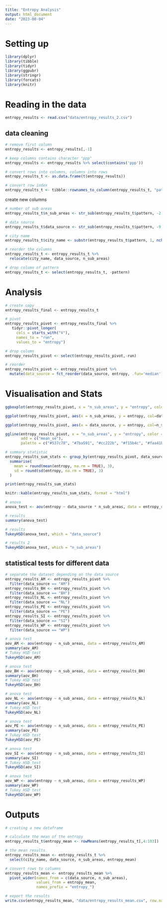 ---
title: "Entropy Analysis"
output: html_document
date: "2023-08-04"
---

# Setting up

```{r}
library(dplyr)
library(tibble)
library(tidyr)
library(ggpubr)
library(stringr)
library(forcats)
library(knitr)
```


# Reading in the data

```{r}
entropy_results <- read.csv("data/entropy_results_2.csv")
```

## data cleaning 

```{r}
# remove first column 
entropy_results <- entropy_results[,-1]

# keep columns contains character "ppp"
entropy_results <- entropy_results %>% select(contains('ppp'))
```

```{r}
# convert rows into columns, columns into rows
entropy_results_t <- as.data.frame(t(entropy_results))

# convert row index
entropy_results_t <- tibble::rownames_to_column(entropy_results_t, "pattern")
```

create new columns 

```{r}
# number of sub areas 
entropy_results_t$n_sub_areas <- str_sub(entropy_results_t$pattern, -2, -1)

# data source 
entropy_results_t$data_source <- str_sub(entropy_results_t$pattern, -9, -8)

# city name 
entropy_results_t$city_name <- substr(entropy_results_t$pattern, 1, nchar(entropy_results_t$pattern) - 10)

# reorder the columns
entropy_results_t <- entropy_results_t %>%
  relocate(city_name, data_source, n_sub_areas)

# drop column of pattern
entropy_results_t <- select(entropy_results_t, -pattern)
```

# Analysis 

```{r}
# create copy 
entropy_results_final <- entropy_results_t

# pivot
entropy_results_pivot <- entropy_results_final %>% 
   tidyr::pivot_longer(
     cols = starts_with("V"), 
     names_to = "run", 
     values_to = "entropy")

# drop column
entropy_results_pivot <- select(entropy_results_pivot,-run)
```

```{r}
# reorder
entropy_results_pivot <- entropy_results_pivot %>%
  mutate(data_source = fct_reorder(data_source, entropy, .fun='median')) 
```


# Visualisation and Stats

```{r}
ggboxplot(entropy_results_pivot, x = "n_sub_areas", y = "entropy", color = "data_source", palette = c("#537c78", "#7ba591", "#cc222b", "#f15b4c", "#faa41b", "#ffd45b"))
```


```{r, fig.height=4, fig.height=6}
ggplot(entropy_results_pivot, aes(x = n_sub_areas, y = entropy, col=data_source)) + geom_boxplot() + xlab("number of partitioned areas") + ylim(0.7, 1.0)
```

```{r}
ggplot(entropy_results_pivot, aes(x = data_source, y = entropy, col=n_sub_areas)) + geom_boxplot()
```

```{r}
ggline(entropy_results_pivot, x = "n_sub_areas", y = "entropy", color = "data_source",
       add = c("mean_se"),
       palette = c("#537c78", "#7ba591", "#cc222b", "#f15b4c", "#faa41b", "#ffd45b"))
```



```{r}
# summary statistic
entropy_results_sum_stats <- group_by(entropy_results_pivot, data_source, n_sub_areas) %>%
  summarise(
    mean = round(mean(entropy, na.rm = TRUE), 3),
    sd = round(sd(entropy, na.rm = TRUE), 3)
  )

print(entropy_results_sum_stats)
```

```{r}
knitr::kable(entropy_results_sum_stats, format = "html")
```


```{r}
# anova
anova_test <- aov(entropy ~ data_source * n_sub_areas, data = entropy_results_pivot)

# results
summary(anova_test)
```

```{r}
# results
TukeyHSD(anova_test, which = "data_source")
```

```{r}
# results 2
TukeyHSD(anova_test, which = "n_sub_areas")
```
## statistical tests for different data 

```{r}
# separate the dataset depending on the data source
entropy_results_AM <- entropy_results_pivot %>%
  filter(data_source == "AM")
entropy_results_BH <- entropy_results_pivot %>%
  filter(data_source == "BH")
entropy_results_NL <- entropy_results_pivot %>%
  filter(data_source == "NL")
entropy_results_PE <- entropy_results_pivot %>%
  filter(data_source == "PE")
entropy_results_SI <- entropy_results_pivot %>%
  filter(data_source == "SI")
entropy_results_WP <- entropy_results_pivot %>%
  filter(data_source == "WP")
```

```{r}
# anova test 
aov_AM <- aov(entropy ~ n_sub_areas, data = entropy_results_AM)
summary(aov_AM)
# Tukey HSD test
TukeyHSD(aov_AM)
```

```{r}
# anova test 
aov_BH <- aov(entropy ~ n_sub_areas, data = entropy_results_BH)
summary(aov_BH)
# Tukey HSD test
TukeyHSD(aov_BH)
```

```{r}
# anova test 
aov_NL <- aov(entropy ~ n_sub_areas, data = entropy_results_NL)
summary(aov_NL)
# Tukey HSD test
TukeyHSD(aov_NL)
```

```{r}
# anova test 
aov_PE <- aov(entropy ~ n_sub_areas, data = entropy_results_PE)
summary(aov_PE)
# Tukey HSD test
TukeyHSD(aov_PE)
```

```{r}
# anova test 
aov_SI <- aov(entropy ~ n_sub_areas, data = entropy_results_SI)
summary(aov_SI)
# Tukey HSD test
TukeyHSD(aov_SI)
```

```{r}
# anova test 
aov_WP <- aov(entropy ~ n_sub_areas, data = entropy_results_WP)
summary(aov_WP)
# Tukey HSD test
TukeyHSD(aov_WP)
```

# Outputs

```{r}
# creating a new dataframe

# calculate the mean of the entropy
entropy_results_t$entropy_mean <- rowMeans(entropy_results_t[,4:103])

# the mean results 
entropy_results_mean <- entropy_results_t %>%
  select(city_name, data_source, n_sub_areas, entropy_mean)
```

```{r}
# convert rows to columns
entropy_results_mean <- entropy_results_mean %>% 
  pivot_wider(names_from = c(data_source, n_sub_areas),
              values_from = entropy_mean, 
              names_prefix = "entropy_")
```

```{r}
# export the results
write.csv(entropy_results_mean, "data/entropy_results_mean.csv", row.names=FALSE)
```



